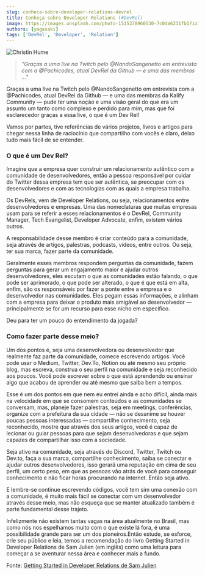 ```yaml
---
slug: conheca-sobre-developer-relations-devrel
title: Conheça sobre Developer Relations (#DevRel)
image: https://images.unsplash.com/photo-1515378960530-7c0da6231fb1?ixlib=rb-4.0.3&ixid=MnwxMjA3fDB8MHxwaG90by1wYWdlfHx8fGVufDB8fHx8&auto=format&fit=crop&w=870&q=80
authors: [yagasaki]
tags: ['DevRel', 'Developer', 'Relation']
---
```


![](https://images.unsplash.com/photo-1515378960530-7c0da6231fb1?ixlib=rb-4.0.3&ixid=MnwxMjA3fDB8MHxwaG90by1wYWdlfHx8fGVufDB8fHx8&auto=format&fit=crop&w=870&q=80 "Christin Hume")

> _"Graças a uma live na Twitch pelo @NandoSangenetto em entrevista com a @Pachicodes, atual DevRel da Github — e uma das membras …"_

Graças a uma live na Twitch pelo @NandoSangenetto em entrevista com a @Pachicodes, atual DevRel da Github — e uma das membras da Kalify Community — pude ter uma noção e uma visão geral do que era um assunto um tanto como complexo e perdido para mim, mas que foi esclarecedor graças a essa live, o que é um Dev Rel!

Vamos por partes, tive referências de vários projetos, livros e artigos para chegar nessa linha de raciocínio que compartilho com vocês e claro, deixo tudo mais fácil de se entender.

<!--truncate-->

### O que é um Dev Rel?

Imagine que a empresa quer construir um relacionamento autêntico com a comunidade de desenvolvedores, então a pessoa responsável por cuidar do Twitter dessa empresa tem que ser autêntica, se preocupar com os desenvolvedores e com as tecnologias com as quais a empresa trabalha.

Os DevRels, vem de Developer Relations, ou seja, relacionamentos entre desenvolvedores e empresas. Uma das nomeclaturas que muitas empresas usam para se referir a esses relacionamentos é o DevRel, Community Manager, Tech Evangelist, Developer Advocate, enfim, existem vários outros.

A responsabilidade desse membro é criar conteúdo para a comunidade, seja através de artigos, palestras, podcasts, vídeos, entre outros. Ou seja, ter sua marca, fazer parte da comunidade.

Geralmente esses membros respondem perguntas da comunidade, fazem perguntas para gerar um engajamento maior e ajudar outros desenvolvedores, eles escutam o que as comunidades estão falando, o que pode ser aprimorado, o que pode ser alterado, o que é que está em alta, enfim, são os responsáveis por fazer a ponte entre a empresa e o desenvolvedor nas comunidades. Eles pegam essas informações, e alinham com a empresa para deixar o produto mais amigável ao desenvolvedor — principalmente se for um recurso para esse nicho em específico.

Deu para ter um pouco do entendimento da jogada?

### Como fazer parte desse meio?
Um dos pontos é, seja uma desenvolvedora ou desenvolvedor que realmente faz parte da comunidade, comece escrevendo artigos. Você pode usar o Medium, Twitter, Dev.To, Notion ou até mesmo seu próprio blog, mas escreva, construa o seu perfil na comunidade e seja reconhecido aos poucos. Você pode escrever sobre o que está aprendendo ou ensinar algo que acabou de aprender ou até mesmo que saiba bem a tempos.

Esse é um dos pontos em que nem eu entrei ainda e acho difícil, ainda mais na velocidade em que se consomem conteúdos e as comunidades se conversam, mas, planeje fazer palestras, seja em meetings, conferências, organize com a prefeitura da sua cidade — não se desanime se houver poucas pessoas interessadas — compartilhe conhecimento, seja reconhecido, mostre que através dos seus artigos, você é capaz de lecionar ou guiar pessoas para que sejam desenvolvedoras e que sejam capazes de compartilhar isso com a sociedade.

Seja ativo na comunidade, seja através do Discord, Twitter, Twitch ou Dev.to, faça a sua marca, compartilhe conhecimento, saiba se conectar e ajudar outros desenvolvedores, isso gerará uma reputação em cima de seu perfil, um certo peso, em que as pessoas vão atrás de você para conseguir conhecimento e não ficar horas procurando na internet. Então seja ativo.

E lembre-se continue escrevendo códigos, você tem sim uma conexão com a comunidade, é muito mais fácil se conectar com um desenvolvedor através desse meio, mas não esqueça que se manter atualizado também é parte fundamental desse trajeto.

Infelizmente não existem tantas vagas na área atualmente no Brasil, mas como nós nos espelhamos muito com o que existe lá fora, é uma possibilidade grande para ser um dos pioneiros.Então estude, se esforce, crie seu público e leia, temos a recomendação do livro Getting Started in Developer Relations de Sam Julien (em inglês) como uma leitura para começar a se aventurar nessa área e conhecer mais a fundo.

Fonte: [Getting Started in Developer Relations de Sam Julien](https://learn.samjulien.com/getting-started-in-developer-relations?ref=yagasaki.dev/blog)
